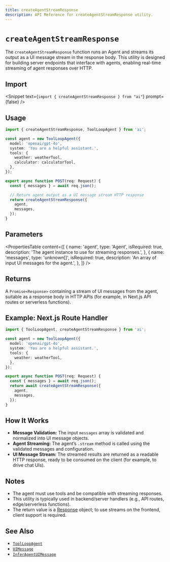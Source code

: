 ```yaml
---
title: createAgentStreamResponse
description: API Reference for createAgentStreamResponse utility.
---
```


# `createAgentStreamResponse`

The `createAgentStreamResponse` function runs an Agent and streams its output as a UI message stream in the response body. This utility is designed for building server endpoints that interface with agents, enabling real-time streaming of agent responses over HTTP.

## Import

<Snippet
  text={`import { createAgentStreamResponse } from "ai"`}
  prompt={false}
/>

## Usage

```ts
import { createAgentStreamResponse, ToolLoopAgent } from 'ai';

const agent = new ToolLoopAgent({
  model: 'openai/gpt-4o',
  system: 'You are a helpful assistant.',
  tools: {
    weather: weatherTool,
    calculator: calculatorTool,
  },
});

export async function POST(req: Request) {
  const { messages } = await req.json();

  // Return agent output as a UI message stream HTTP response
  return createAgentStreamResponse({
    agent,
    messages,
  });
}
```

## Parameters

<PropertiesTable
  content={[
    {
      name: 'agent',
      type: 'Agent',
      isRequired: true,
      description: 'The agent instance to use for streaming responses.',
    },
    {
      name: 'messages',
      type: 'unknown[]',
      isRequired: true,
      description: 'An array of input UI messages for the agent.',
    },
  ]}
/>

## Returns

A `Promise<Response>` containing a stream of UI messages from the agent, suitable as a response body in HTTP APIs (for example, in Next.js API routes or serverless functions).

## Example: Next.js Route Handler

```ts
import { ToolLoopAgent, createAgentStreamResponse } from 'ai';

const agent = new ToolLoopAgent({
  model: 'openai/gpt-4o',
  system: 'You are a helpful assistant.',
  tools: {
    weather: weatherTool,
  },
});

export async function POST(req: Request) {
  const { messages } = await req.json();
  return await createAgentStreamResponse({
    agent,
    messages,
  });
}
```

## How It Works

- **Message Validation:** The input `messages` array is validated and normalized into UI message objects.
- **Agent Streaming:** The agent’s `.stream` method is called using the validated messages and configuration.
- **UI Message Stream:** The streamed results are returned as a readable HTTP response, ready to be consumed on the client (for example, to drive chat UIs).

## Notes

- The agent must use tools and be compatible with streaming responses.
- This utility is typically used in backend/server handlers (e.g., API routes, edge/serverless functions).
- The return value is a [Response](https://developer.mozilla.org/en-US/docs/Web/API/Response) object; to use streams on the frontend, client support is required.

## See Also

- [`ToolLoopAgent`](/docs/reference/ai-sdk-core/tool-loop-agent)
- [`UIMessage`](/docs/reference/ai-sdk-core/ui-message)
- [`InferAgentUIMessage`](/docs/reference/ai-sdk-core/tool-loop-agent#inferagentuimessage)
